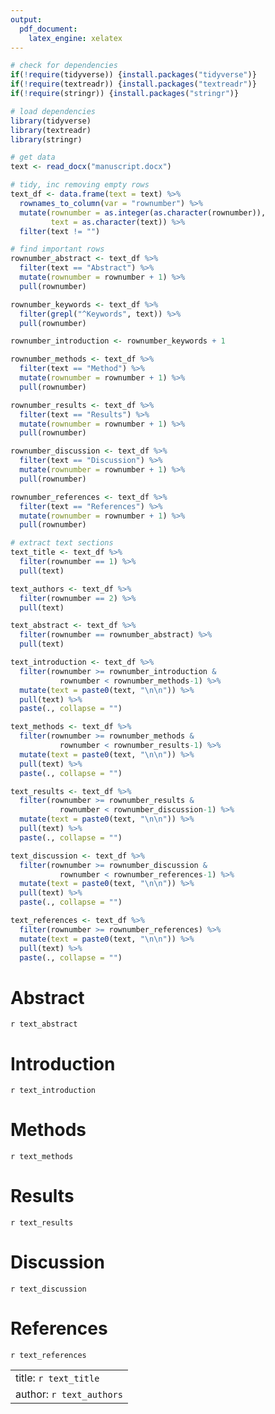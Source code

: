 ```yaml
---
output:
  pdf_document:
    latex_engine: xelatex
---
```


```r

# check for dependencies
if(!require(tidyverse)) {install.packages("tidyverse")}
if(!require(textreadr)) {install.packages("textreadr")}
if(!require(stringr)) {install.packages("stringr")}

# load dependencies
library(tidyverse)
library(textreadr)
library(stringr)

# get data
text <- read_docx("manuscript.docx")

# tidy, inc removing empty rows
text_df <- data.frame(text = text) %>%
  rownames_to_column(var = "rownumber") %>%
  mutate(rownumber = as.integer(as.character(rownumber)),
         text = as.character(text)) %>%
  filter(text != "")

# find important rows
rownumber_abstract <- text_df %>%
  filter(text == "Abstract") %>%
  mutate(rownumber = rownumber + 1) %>%
  pull(rownumber) 

rownumber_keywords <- text_df %>%
  filter(grepl("^Keywords", text)) %>%
  pull(rownumber)

rownumber_introduction <- rownumber_keywords + 1

rownumber_methods <- text_df %>%
  filter(text == "Method") %>%
  mutate(rownumber = rownumber + 1) %>%
  pull(rownumber)

rownumber_results <- text_df %>%
  filter(text == "Results") %>%
  mutate(rownumber = rownumber + 1) %>%
  pull(rownumber)

rownumber_discussion <- text_df %>%
  filter(text == "Discussion") %>%
  mutate(rownumber = rownumber + 1) %>%
  pull(rownumber)

rownumber_references <- text_df %>%
  filter(text == "References") %>%
  mutate(rownumber = rownumber + 1) %>%
  pull(rownumber)

# extract text sections
text_title <- text_df %>%
  filter(rownumber == 1) %>%
  pull(text)

text_authors <- text_df %>%
  filter(rownumber == 2) %>%
  pull(text)

text_abstract <- text_df %>%
  filter(rownumber == rownumber_abstract) %>%
  pull(text)

text_introduction <- text_df %>%
  filter(rownumber >= rownumber_introduction & 
           rownumber < rownumber_methods-1) %>%
  mutate(text = paste0(text, "\n\n")) %>%
  pull(text) %>%
  paste(., collapse = "")

text_methods <- text_df %>%
  filter(rownumber >= rownumber_methods & 
           rownumber < rownumber_results-1) %>%
  mutate(text = paste0(text, "\n\n")) %>%
  pull(text) %>%
  paste(., collapse = "")

text_results <- text_df %>%
  filter(rownumber >= rownumber_results & 
           rownumber < rownumber_discussion-1) %>%
  mutate(text = paste0(text, "\n\n")) %>%
  pull(text) %>%
  paste(., collapse = "")

text_discussion <- text_df %>%
  filter(rownumber >= rownumber_discussion & 
           rownumber < rownumber_references-1) %>%
  mutate(text = paste0(text, "\n\n")) %>%
  pull(text) %>%
  paste(., collapse = "")

text_references <- text_df %>%
  filter(rownumber >= rownumber_references) %>%
  mutate(text = paste0(text, "\n\n")) %>%
  pull(text) %>%
  paste(., collapse = "")

```

# Abstract

`r text_abstract`

# Introduction

`r text_introduction`

# Methods

`r text_methods`

# Results

`r text_results`

# Discussion

`r text_discussion`

# References

`r text_references`

---
title: `r text_title`
author: `r text_authors`
---
